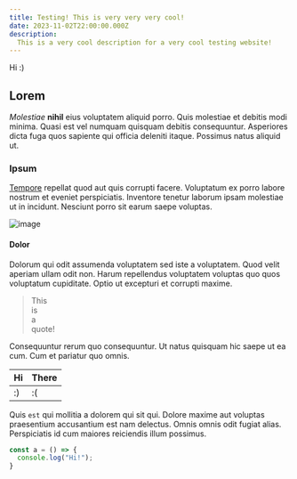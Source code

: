 ```yaml
---
title: Testing! This is very very very cool!
date: 2023-11-02T22:00:00.000Z
description:
  This is a very cool description for a very cool testing website!
---
```


Hi :)

## Lorem

*Molestiae* **nihil** eius voluptatem aliquid porro. Quis molestiae et debitis modi minima. Quasi est vel numquam quisquam debitis consequuntur. Asperiores dicta fuga quos sapiente qui officia deleniti itaque. Possimus natus aliquid ut.

### Ipsum

[Tempore](/) repellat quod aut quis corrupti facere. Voluptatum ex porro labore nostrum et eveniet perspiciatis. Inventore tenetur laborum ipsam molestiae ut in incidunt. Nesciunt porro sit earum saepe voluptas.

![image](/favicon.svg)

#### Dolor

Dolorum qui odit assumenda voluptatem sed iste a voluptatem. Quod velit aperiam ullam odit non. Harum repellendus voluptatem voluptas quo quos voluptatum cupiditate. Optio ut excepturi et corrupti maxime.

> This  
> is  
> a  
> quote!  

Consequuntur rerum quo consequuntur. Ut natus quisquam hic saepe ut ea cum. Cum et pariatur quo omnis.

|Hi|There|
|-|-|
|:)|:(|

Quis `est` qui mollitia a dolorem qui sit qui. Dolore maxime aut voluptas praesentium accusantium est nam delectus. Omnis omnis odit fugiat alias. Perspiciatis id cum maiores reiciendis illum possimus.

```ts
const a = () => {
  console.log("Hi!");
}
```
